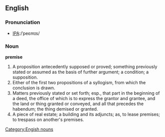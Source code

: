 ==English==

===Pronunciation===
*[[International Phonetic Alphabet|IPA]]:/ˈpeɛmɪs/

===Noun===

'''premise'''

#A proposition antecedently supposed or proved; something previously stated or assumed as the basis of further argument; a condition; a supposition.
#Either of the first two propositions of a syllogism, from which the conclusion is drawn.
#Matters previously stated or set forth; esp., that part in the beginning of a deed, the office of which is to express the grantor and grantee, and the land or thing granted or conveyed, and all that precedes the habendum; the thing demised or granted.
#A piece of real estate; a building and its adjuncts; as, to lease premises; to trespass on another's premises.

{{webster}}
[[Category:Engish nouns]]
